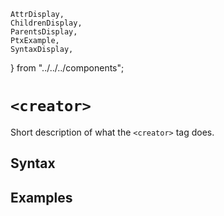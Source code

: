     AttrDisplay,
    ChildrenDisplay,
    ParentsDisplay,
    PtxExample,
    SyntaxDisplay,
} from "../../../components";

# `<creator>`

Short description of what the `<creator>` tag does.

## Syntax

<SyntaxDisplay name="creator" />

## Examples

    